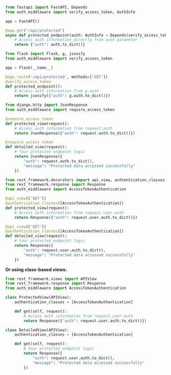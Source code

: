 
<Tabs groupId="api-framework">
  <TabItem value="fastapi" label="FastAPI">

```py title="app.py"
from fastapi import FastAPI, Depends
from auth_middleware import verify_access_token, AuthInfo

app = FastAPI()

@app.get("/api/protected")
async def protected_endpoint(auth: AuthInfo = Depends(verify_access_token)):
    # Access auth information directly from auth parameter
    return {"auth": auth.to_dict()}
```

  </TabItem>
  <TabItem value="flask" label="Flask">

```py title="app.py"
from flask import Flask, g, jsonify
from auth_middleware import verify_access_token

app = Flask(__name__)

@app.route('/api/protected', methods=['GET'])
@verify_access_token
def protected_endpoint():
    # Access auth information from g.auth
    return jsonify({"auth": g.auth.to_dict()})
```

  </TabItem>
  <TabItem value="django" label="Django">

```py title="views.py"
from django.http import JsonResponse
from auth_middleware import require_access_token

@require_access_token
def protected_view(request):
    # Access auth information from request.auth
    return JsonResponse({"auth": request.auth.to_dict()})

@require_access_token
def detailed_view(request):
    # Your protected endpoint logic
    return JsonResponse({
        "auth": request.auth.to_dict(),
        "message": "Protected data accessed successfully"
    })
```

  </TabItem>
  <TabItem value="django-rest-framework" label="Django REST Framework">

```py title="views.py"
from rest_framework.decorators import api_view, authentication_classes
from rest_framework.response import Response
from auth_middleware import AccessTokenAuthentication

@api_view(['GET'])
@authentication_classes([AccessTokenAuthentication])
def protected_view(request):
    # Access auth information from request.user.auth
    return Response({"auth": request.user.auth.to_dict()})

@api_view(['GET'])
@authentication_classes([AccessTokenAuthentication])
def detailed_view(request):
    # Your protected endpoint logic
    return Response({
        "auth": request.user.auth.to_dict(),
        "message": "Protected data accessed successfully"
    })
```

**Or using class-based views:**

```py title="views.py"
from rest_framework.views import APIView
from rest_framework.response import Response
from auth_middleware import AccessTokenAuthentication

class ProtectedView(APIView):
    authentication_classes = [AccessTokenAuthentication]

    def get(self, request):
        # Access auth information from request.user.auth
        return Response({"auth": request.user.auth.to_dict()})

class DetailedView(APIView):
    authentication_classes = [AccessTokenAuthentication]

    def get(self, request):
        # Your protected endpoint logic
        return Response({
            "auth": request.user.auth.to_dict(),
            "message": "Protected data accessed successfully"
        })
```

  </TabItem>
</Tabs>
